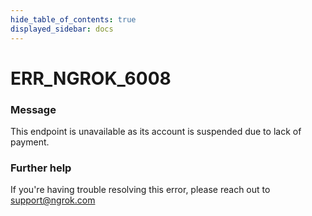 ```yaml
---
hide_table_of_contents: true
displayed_sidebar: docs
---
```



# ERR_NGROK_6008

### Message
This endpoint is unavailable as its account is suspended due to lack of payment.

<ErrorDetails error='err_ngrok_6008' />


### Further help
If you're having trouble resolving this error, please reach out to [support@ngrok.com](mailto:support@ngrok.com?subject=Help%20with%20ERR_NGROK_6008)

